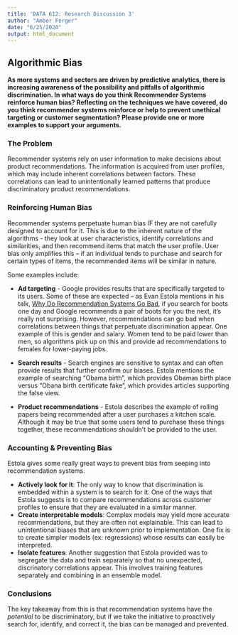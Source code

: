 ```yaml
---
title: 'DATA 612: Research Discussion 3'
author: "Amber Ferger"
date: "6/25/2020"
output: html_document
---
```


## Algorithmic Bias 
**As more systems and sectors are driven by predictive analytics, there is increasing awareness of the possibility and pitfalls of algorithmic discrimination. In what ways do you think Recommender Systems reinforce human bias? Reflecting on the techniques we have covered, do you think recommender systems reinforce or help to prevent unethical targeting or customer segmentation?  Please provide one or more examples to support your arguments.**  
  

### The Problem
Recommender systems rely on user information to make decisions about product recommendations. The information is acquired from user profiles, which may include inherent correlations between factors. These correlations can lead to unintentionally learned patterns that produce discriminatory product recommendations. 

### Reinforcing Human Bias
Recommender systems perpetuate human bias IF they are not carefully designed to account for it. This is due to the inherent nature of the algorithms - they look at user characteristics, identify correlations and similarities, and then recommend items that match the user profile. User bias only amplifies this -- if an individual tends to purchase and search for certain types of items, the recommended items will be similar in nature. 

Some examples include: 

* **Ad targeting** - Google provides results that are specifically targeted to its users. Some of these are expected -- as Evan Estola mentions in his talk, [Why Do Recommendation Systems Go Bad](https://www.youtube.com/watch?v=MqoRzNhrTnQ), if you search for boots one day and Google recommends a pair of boots for you the next, it's really not surprising. However, recommendations can go bad when correlations between things that perpetuate discrimination appear. One example of this is gender and salary. Women tend to be paid lower than men, so algorithms pick up on this and provide ad recommendations to females for lower-paying jobs. 

* **Search results** - Search engines are sensitive to syntax and can often provide results that further confirm our biases. Estola mentions the example of searching "Obama birth", which provides Obamas birth place versus "Obana birth certificate fake", which provides articles supporting the false view. 

* **Product recommendations** - Estola describes the example of rolling papers being recommended after a user purchases a kitchen scale. Although it may be true that some users tend to purchase these things together, these recommendations shouldn't be provided to the user. 

### Accounting & Preventing Bias
Estola gives some really great ways to prevent bias from seeping into recommendation systems. 

* **Actively look for it**: The only way to know that discrimination is embedded within a system is to search for it. One of the ways that Estola suggests is to compare recommendations across customer profiles to ensure that they are evaluated in a similar manner. 
* **Create interpretable models**: Complex models may yield more accurate recommendations, but they are often not explainable. This can lead to unintentional biases that are unknown prior to implementation. One fix is to create simpler models (ex: regressions) whose results can easily be interpreted. 
* **Isolate features**: Another suggestion that Estola provided was to segregate the data and train separately so that no unexpected, discrinatory correlations appear. This involves training features separately and combining in an ensemble model. 

### Conclusions
The key takeaway from this is that recommendation systems have the *potential* to be discriminatory, but if we take the initiative to proactively search for, identify, and correct it, the bias can be managed and prevented. 


 